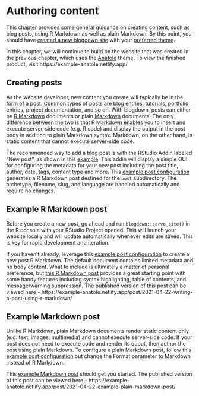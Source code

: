 # Authoring content {#content}

This chapter provides some general guidance on creating content, such as blog posts, using R Markdown as well as plain Markdown. By this point, you should have [created a new blogdown site](#create-new-blogdown) with your [preferred theme](#select-hugo-theme).

In this chapter, we will continue to build on the website that was created in the previous chapter, which uses the [Anatole](https://themes.gohugo.io/anatole/) theme. To view the finished product, visit https://example-anatole.netlify.app/

## Creating posts

As the website developer, new content you create will typically be in the form of a post. Common types of posts are blog entries, tutorials, portfolio entries, project documentation, and so on. With blogdown, posts can either be [R Markdown](https://bookdown.org/yihui/rmarkdown/html-document.html) documents or plain [Markdown](https://www.markdownguide.org/getting-started/) documents. The only difference between the two is that R Markdown enables you to insert and execute server-side code (e.g. R code) and display the output in the post body in addition to plain Markdown syntax. Markdown, on the other hand, is static content that cannot execute server-side code.

The recommended way to add a blog post is with the RStudio Addin labeled "New post", as shown in this [example](https://i.imgur.com/S9dl4DZ.png). This addin will display a simple GUI for configuring the metadata for your new post including the post title, author, date, tags, content type and more. This [example post configuration](https://i.imgur.com/UEzRUnO.png) generates a R Markdown post destined for the `post` subdirectory. The archetype, filename, slug, and language are handled automatically and require no changes.

## Example R Markdown post

Before you create a new post, go ahead and run `blogdown::serve_site()` in the R console with your RStudio Project opened. This will launch your website locally and will update automatically whenever edits are saved. This is key for rapid development and iteration.

If you haven't already, leverage this [example post configuration](https://i.imgur.com/UEzRUnO.png) to create a new post R Markdown. The default document contains limited metadata and no body content. What to include is ultimately a matter of personal preference, but [this R Markdown post](https://github.com/dannymorris/anatole-site/blob/master/content/english/post/2021-04-22-writing-a-post-using-r-markdown/index.en.Rmd) provides a great starting point with some handy features including syntax highlighting, table of contents, and message/warning suppression. The published version of this post can be viewed here - https://example-anatole.netlify.app/post/2021-04-22-writing-a-post-using-r-markdown/

## Example Markdown post

Unlike R Markdown, plain Markdown documents render static content only (e.g. text, images, multimedia) and cannot execute server-side code. If your post does not need to execute code and render its ouput, then author the post using plain Markdown. To configure a plain Markdown post, follow this [example post configuration](https://i.imgur.com/UEzRUnO.png) but change the Format parameter to Markdown instead of R Markdown.

This [example Markdown post](https://raw.githubusercontent.com/dannymorris/anatole-site/master/content/english/post/2021-04-22-example-plain-markdown-post/index.en.md) should get you started. The published version of this post can be viewed here - https://example-anatole.netlify.app/post/2021-04-22-example-plain-markdown-post/